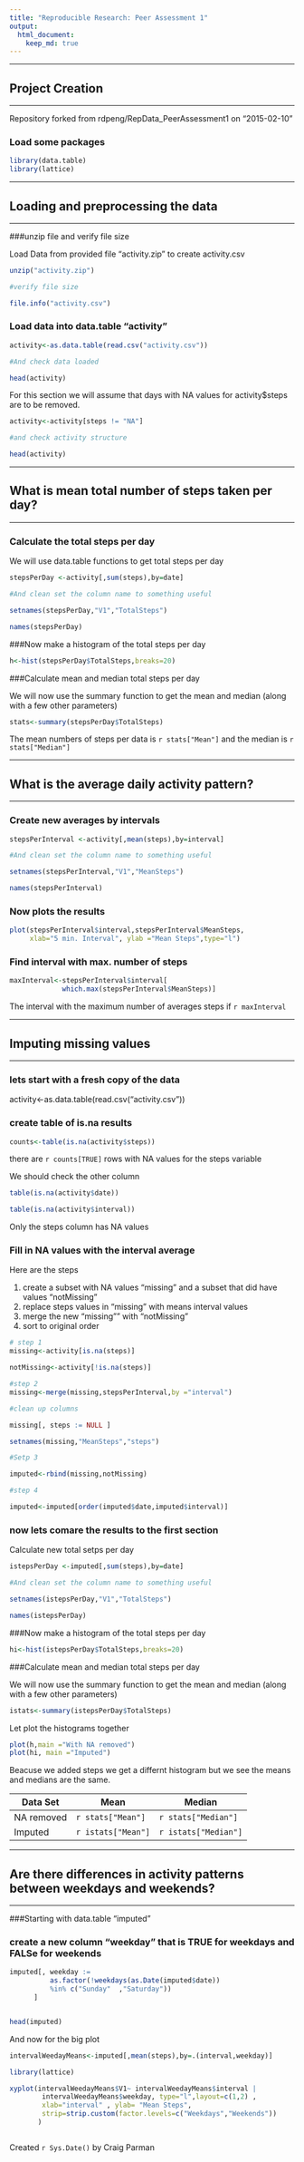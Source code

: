 ```yaml
---
title: "Reproducible Research: Peer Assessment 1"
output: 
  html_document:
    keep_md: true
---
```


***
## Project Creation
***

Repository forked from rdpeng/RepData_PeerAssessment1 on "2015-02-10"

### Load some packages
```r
library(data.table)
library(lattice)
```

***
## Loading and preprocessing the data
***
###unzip file and verify file size

Load Data from provided file "activity.zip" to create activity.csv

```r
unzip("activity.zip")

#verify file size

file.info("activity.csv")

```

### Load data into data.table "activity"

```r

activity<-as.data.table(read.csv("activity.csv"))

#And check data loaded

head(activity)

```

For this section we will assume that days with NA values for activity$steps are to be removed.

```r

activity<-activity[steps != "NA"]

#and check activity structure

head(activity)

```

***
## What is mean total number of steps taken per day?
***

### Calculate the total steps per day

We will use data.table functions to get total steps per day

```r
stepsPerDay <-activity[,sum(steps),by=date]

#And clean set the column name to something useful

setnames(stepsPerDay,"V1","TotalSteps")

names(stepsPerDay)

```

###Now make a histogram of the total steps per day


```r
h<-hist(stepsPerDay$TotalSteps,breaks=20)

```

###Calculate mean and median total steps per day

We will now use the summary function to get the mean and median (along with a few other parameters)

```r
stats<-summary(stepsPerDay$TotalSteps)
```


The mean numbers of steps per data is `r stats["Mean"]` and the median is `r stats["Median"]`


***
## What is the average daily activity pattern?
***

### Create new averages by intervals

```r
stepsPerInterval <-activity[,mean(steps),by=interval]

#And clean set the column name to something useful

setnames(stepsPerInterval,"V1","MeanSteps")

names(stepsPerInterval)

```

### Now plots the results

```r
plot(stepsPerInterval$interval,stepsPerInterval$MeanSteps,
     xlab="5 min. Interval", ylab ="Mean Steps",type="l")

```

### Find interval with max. number of steps

```r

maxInterval<-stepsPerInterval$interval[
             which.max(stepsPerInterval$MeanSteps)]
```


The interval with the maximum number of averages steps if `r maxInterval`

***
## Imputing missing values
***

### lets start with a fresh copy of the data

activity<-as.data.table(read.csv("activity.csv"))

### create table of is.na results

```r
counts<-table(is.na(activity$steps))
```

there are `r counts[TRUE]` rows with NA values for the steps variable

We should check the other column

```r
table(is.na(activity$date))

table(is.na(activity$interval))

```

Only the steps column has NA values

### Fill in NA values with the interval average

Here are the steps

1. create a subset with NA values "missing" and a subset that did have values "notMissing"
2. replace steps values in "missing" with means interval values
3. merge the new "missing"" with "notMissing"
4. sort to original order

```r
# step 1
missing<-activity[is.na(steps)]

notMissing<-activity[!is.na(steps)]

#step 2
missing<-merge(missing,stepsPerInterval,by ="interval")

#clean up columns

missing[, steps := NULL ]

setnames(missing,"MeanSteps","steps")

#Setp 3

imputed<-rbind(missing,notMissing)

#step 4

imputed<-imputed[order(imputed$date,imputed$interval)]


```

### now lets comare the results to the first section

Calculate new total setps per day

```r
istepsPerDay <-imputed[,sum(steps),by=date]

#And clean set the column name to something useful

setnames(istepsPerDay,"V1","TotalSteps")

names(istepsPerDay)

```

###Now make a histogram of the total steps per day


```r
hi<-hist(istepsPerDay$TotalSteps,breaks=20)

```

###Calculate mean and median total steps per day

We will now use the summary function to get the mean and median (along with a few other parameters)

```r
istats<-summary(istepsPerDay$TotalSteps)
```

Let plot the histograms together

```r

plot(h,main ="With NA removed")
plot(hi, main ="Imputed")

```

Beacuse we added steps we get a differnt histogram but we see the means and medians are the same.


Data Set   |  Mean                | Median
---------- |  --------------------| ---------------------
NA removed |  `r stats["Mean"]`   | `r stats["Median"]` 
Imputed    |  `r istats["Mean"] ` | `r istats["Median"]`



***
## Are there differences in activity patterns between weekdays and weekends?
***

###Starting with data.table "imputed"

### create a new column "weekday" that is TRUE for weekdays and FALSe for weekends

```r
imputed[, weekday := 
          as.factor(!weekdays(as.Date(imputed$date))
          %in% c("Sunday"  ,"Saturday"))
      ]


head(imputed)  

```


And now for the big plot

```r
intervalWeedayMeans<-imputed[,mean(steps),by=.(interval,weekday)]

library(lattice)

xyplot(intervalWeedayMeans$V1~ intervalWeedayMeans$interval |
        intervalWeedayMeans$weekday, type="l",layout=c(1,2) ,
        xlab="interval" , ylab= "Mean Steps",
        strip=strip.custom(factor.levels=c("Weekdays","Weekends"))
       )



```


Created `r Sys.Date()` by Craig Parman

